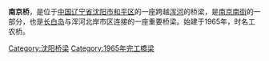 {{expand|time=2011-04-17T03:01:24+00:00}}
{{unreferenced|time=2011-04-17T03:01:24+00:00}}
'''南京桥'''，是位于[[中国|中国]][[辽宁省|辽宁省]][[沈阳市|沈阳市]][[和平区_(瀋陽市)|和平区]]的一座跨越[[浑河|浑河]]的桥梁，是[[南京街_(沈阳)|南京南街]]的一部分，也是[[长白岛_(沈阳)|长白岛]]与浑河北岸市区连接的一座重要桥梁。始建于1965年，时名工农桥。

{{辽宁小作品}}
{{桥梁小作品}}
{{沈阳桥隧}}

[[Category:沈阳桥梁|Category:沈阳桥梁]]
[[Category:1965年完工橋梁|Category:1965年完工橋梁]]